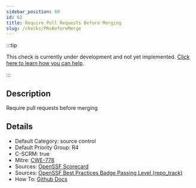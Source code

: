 ```yaml
---
sidebar_position: 60
id: 62
title: Require Pull Requests Before Merging
slug: /checks/PRsBeforeMerge
---
```


<!-- BANNER:START -->
:::tip

This check is currently under development and not yet implemented. [Click here to learn how you can help](/contribute).

:::
<!-- BANNER:END -->

<!-- DESCRIPTION:START -->
## Description
Require pull requests before merging
<!-- DESCRIPTION:END -->

<!-- DETAILS:START -->
## Details
- Default Category: source control
- Default Priority Group: R4
- C-SCRM: true
- Mitre: [CWE-778](https://cwe.mitre.org/data/definitions/778.html)
- Sources: [OpenSSF Scorecard](https://github.com/ossf/scorecard/blob/main/docs/checks.md#branch-protection)
- Sources: [OpenSSF Best Practices Badge Passing Level (repo_track)](https://www.bestpractices.dev/en/criteria?details=true&rationale=true#0.repo_track)
- How To: [Github Docs](https://docs.github.com/en/repositories/configuring-branches-and-merges-in-your-repository/managing-protected-branches/about-protected-branches#require-pull-request-reviews-before-merging)

<!-- DETAILS:END -->
